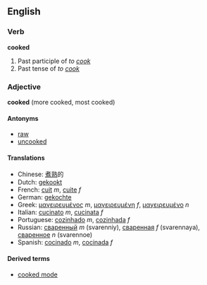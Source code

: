 ==English==
===Verb===
'''cooked'''

# Past participle of ''to [[cook]]''
# Past tense of ''to [[cook]]''

===Adjective===
'''cooked''' (more cooked, most cooked)

====Antonyms====
*[[raw]]
*[[uncooked]]

====Translations====
*Chinese: [[煮熟]]的
*Dutch: [[gekookt]]
*French: [[cuit]] ''m'', [[cuite]] ''f''
*German: [[gekochte]]
*Greek: [[μαγειρευμένος]] ''m'', [[μαγειρευμένη]] ''f'', [[μαγειρευμένο]] ''n''
*Italian: [[cucinato]] ''m'', [[cucinata]] ''f''
*Portuguese: [[cozinhado]] ''m'', [[cozinhada]] ''f''
*Russian: [[сваренный]] ''m'' (svarenniy), [[сваренная]] ''f'' (svarennaya), [[сваренное]] ''n'' (svarennoe)
*Spanish: [[cocinado]] ''m'', [[cocinada]] ''f''


====Derived terms====

*[[cooked mode]]